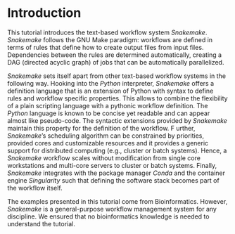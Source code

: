 # Introduction {-}

This tutorial introduces the text-based workflow system *Snakemake*.
*Snakemake* follows the GNU Make paradigm: workflows are defined in terms of rules that define how to create output files from input files. 
Dependencies between the rules are determined automatically, creating a DAG (directed acyclic graph) of jobs that can be automatically parallelized.

*Snakemake* sets itself apart from other text-based workflow systems in the following way. 
Hooking into the *Python* interpreter, *Snakemake* offers a definition language that is an extension of Python with syntax to define rules and workflow specific properties.
This allows to combine the flexibility of a plain scripting language with a pythonic workflow definition. 
The *Python* language is known to be concise yet readable and can appear almost like pseudo-code.
The syntactic extensions provided by *Snakemake* maintain this property for the definition of the workflow. F
urther, *Snakemake*’s scheduling algorithm can be constrained by priorities, provided cores and customizable resources and it provides a generic support for distributed computing (e.g., cluster or batch systems). 
Hence, a *Snakemake* workflow scales without modification from single core workstations and multi-core servers to cluster or batch systems. 
Finally, *Snakemake* integrates with the package manager *Conda* and the container engine *Singularity* such that defining the software stack becomes part of the workflow itself.

The examples presented in this tutorial come from Bioinformatics.
However, *Snakemake* is a general-purpose workflow management system for any discipline. 
We ensured that no bioinformatics knowledge is needed to understand the tutorial.
